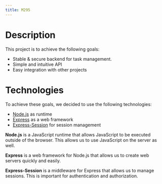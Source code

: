 ```yaml
---
title: M295
---
```

# Description

This project is to achieve the following goals:
* Stable & secure backend for task management.
* Simple and intuitive API
* Easy integration with other projects

# Technologies

To achieve these goals, we decided to use the following technologies:
* [Node.js](https://nodejs.org/en/) as runtime
* [Express](https://expressjs.com/) as a web framework
* [Express-Session](https://www.npmjs.com/package/express-session) for session management

**Node.js** is a JavaScript runtime that allows JavaScript to be executed outside of the browser. This allows us to use JavaScript on the server as well.

**Express** is a web framework for Node.js that allows us to create web servers quickly and easily.

**Express-Session** is a middleware for Express that allows us to manage sessions. This is important for authentication and authorization.